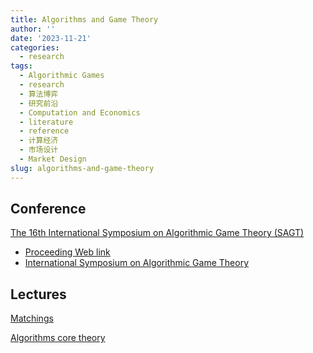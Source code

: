 ```yaml
---
title: Algorithms and Game Theory
author: ''
date: '2023-11-21'
categories:
  - research
tags:
  - Algorithmic Games
  - research
  - 算法博弈
  - 研究前沿
  - Computation and Economics
  - literature
  - reference
  - 计算经济
  - 市场设计
  - Market Design
slug: algorithms-and-game-theory
---
```


## Conference

[The 16th International Symposium on Algorithmic Game Theory (SAGT)](https://www.royalholloway.ac.uk/research-and-teaching/departments-and-schools/computer-science/sagt-2023/)

-   [Proceeding Web link](https://link.springer.com/book/10.1007/978-3-031-43254-5)
-   [International Symposium on Algorithmic Game Theory](https://link.springer.com/conference/sagt)

## Lectures

[Matchings](http://www.columbia.edu/~cs2035/courses/ieor8100.F18/index.html)

[Algorithms core theory](https://www.cs.cornell.edu/courses/cs6820/2023fa/lectures.html)
